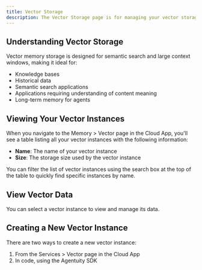 ```yaml
---
title: Vector Storage
description: The Vector Storage page is for managing your vector storage
---
```


## Understanding Vector Storage

Vector memory storage is designed for semantic search and large context windows, making it ideal for:

- Knowledge bases
- Historical data
- Semantic search applications
- Applications requiring understanding of content meaning
- Long-term memory for agents

## Viewing Your Vector Instances

When you navigate to the Memory > Vector page in the Cloud App, you'll see a table listing all your vector instances with the following information:

- **Name**: The name of your vector instance
- **Size**: The storage size used by the vector instance

You can filter the list of vector instances using the search box at the top of the table to quickly find specific instances by name.

<ThemeImage baseName="vector" alt="Vector Memory Storage"  />

## View Vector Data

You can select a vector instance to view and manage its data.

<ThemeImage baseName="vector-detail" alt="Vector Memory Storage Detail"  />

## Creating a New Vector Instance

There are two ways to create a new vector instance:

1. From the Services > Vector page in the Cloud App
2. In code, using the Agentuity SDK

<ThemeImage baseName="vector-new" alt="New Vector Memory Storage"  />
